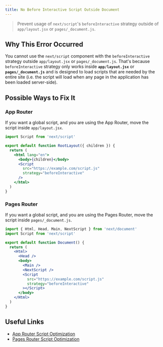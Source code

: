 ```yaml
---
title: No Before Interactive Script Outside Document
---
```


> Prevent usage of `next/script`'s `beforeInteractive` strategy outside of `app/layout.jsx` or `pages/_document.js`.

## Why This Error Occurred

You cannot use the `next/script` component with the `beforeInteractive` strategy outside `app/layout.jsx` or `pages/_document.js`. That's because `beforeInteractive` strategy only works inside **`app/layout.jsx`** or **`pages/_document.js`** and is designed to load scripts that are needed by the entire site (i.e. the script will load when any page in the application has been loaded server-side).

## Possible Ways to Fix It

### App Router

If you want a global script, and you are using the App Router, move the script inside `app/layout.jsx`.

```jsx filename="app/layout.jsx"
import Script from 'next/script'

export default function RootLayout({ children }) {
  return (
    <html lang="en">
      <body>{children}</body>
      <Script
        src="https://example.com/script.js"
        strategy="beforeInteractive"
      />
    </html>
  )
}
```

### Pages Router

If you want a global script, and you are using the Pages Router, move the script inside `pages/_document.js`.

```jsx filename="pages/_document.js"
import { Html, Head, Main, NextScript } from 'next/document'
import Script from 'next/script'

export default function Document() {
  return (
    <Html>
      <Head />
      <body>
        <Main />
        <NextScript />
        <Script
          src="https://example.com/script.js"
          strategy="beforeInteractive"
        ></Script>
      </body>
    </Html>
  )
}
```

## Useful Links

- [App Router Script Optimization](/docs/app/guides/scripts)
- [Pages Router Script Optimization](/docs/pages/guides/scripts)
